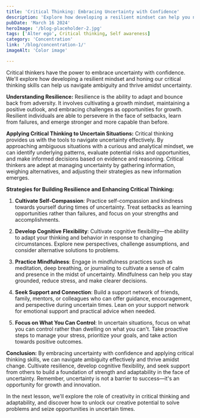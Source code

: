 ```yaml
---
title: 'Critical Thinking: Embracing Uncertainty with Confidence'
description: 'Explore how developing a resilient mindset can help you navigate uncertainty.'
pubDate: 'March 16 2024'
heroImage: '/blog-placeholder-2.jpg'
tags: ['Alter ego', Critical thinking, Self awareness]
category: 'Concentration'
link: '/blog/concentration-1/'
imageAlt: 'Color image'

---
```

Critical thinkers have the power to embrace uncertainty with confidence. We'll explore how developing a resilient mindset and honing our critical thinking skills can help us navigate ambiguity and thrive amidst uncertainty.

**Understanding Resilience:**
Resilience is the ability to adapt and bounce back from adversity. It involves cultivating a growth mindset, maintaining a positive outlook, and embracing challenges as opportunities for growth. Resilient individuals are able to persevere in the face of setbacks, learn from failures, and emerge stronger and more capable than before.

**Applying Critical Thinking to Uncertain Situations:**
Critical thinking provides us with the tools to navigate uncertainty effectively. By approaching ambiguous situations with a curious and analytical mindset, we can identify underlying patterns, evaluate potential risks and opportunities, and make informed decisions based on evidence and reasoning. Critical thinkers are adept at managing uncertainty by gathering information, weighing alternatives, and adjusting their strategies as new information emerges.

**Strategies for Building Resilience and Enhancing Critical Thinking:**
1. **Cultivate Self-Compassion**: Practice self-compassion and kindness towards yourself during times of uncertainty. Treat setbacks as learning opportunities rather than failures, and focus on your strengths and accomplishments.
   
2. **Develop Cognitive Flexibility**: Cultivate cognitive flexibility—the ability to adapt your thinking and behavior in response to changing circumstances. Explore new perspectives, challenge assumptions, and consider alternative solutions to problems.

3. **Practice Mindfulness**: Engage in mindfulness practices such as meditation, deep breathing, or journaling to cultivate a sense of calm and presence in the midst of uncertainty. Mindfulness can help you stay grounded, reduce stress, and make clearer decisions.

4. **Seek Support and Connection**: Build a support network of friends, family, mentors, or colleagues who can offer guidance, encouragement, and perspective during uncertain times. Lean on your support network for emotional support and practical advice when needed.

5. **Focus on What You Can Control**: In uncertain situations, focus on what you can control rather than dwelling on what you can't. Take proactive steps to manage your stress, prioritize your goals, and take action towards positive outcomes.

**Conclusion:**
By embracing uncertainty with confidence and applying critical thinking skills, we can navigate ambiguity effectively and thrive amidst change. Cultivate resilience, develop cognitive flexibility, and seek support from others to build a foundation of strength and adaptability in the face of uncertainty. Remember, uncertainty is not a barrier to success—it's an opportunity for growth and innovation.

In the next lesson, we'll explore the role of creativity in critical thinking and adaptability, and discover how to unlock our creative potential to solve problems and seize opportunities in uncertain times.


